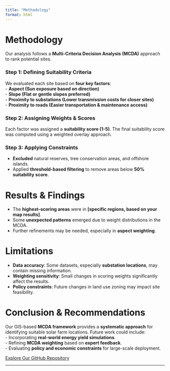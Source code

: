 ```yaml
---
title: "Methodology"
format: html
---
```


# Methodology

Our analysis follows a **Multi-Criteria Decision Analysis (MCDA)** approach to rank potential sites.  

### **Step 1: Defining Suitability Criteria**
We evaluated each site based on **four key factors**:  
- **Aspect (Sun exposure based on direction)**  
- **Slope (Flat or gentle slopes preferred)**  
- **Proximity to substations (Lower transmission costs for closer sites)**  
- **Proximity to roads (Easier transportation & maintenance access)**  

### **Step 2: Assigning Weights & Scores**
Each factor was assigned a **suitability score (1-5)**. The final suitability score was computed using a weighted overlay approach.

### **Step 3: Applying Constraints**
- **Excluded** natural reserves, tree conservation areas, and offshore islands.  
- Applied **threshold-based filtering** to remove areas below **50% suitability score**.  

# Results & Findings

- The **highest-scoring areas** were in **[specific regions, based on your map results]**.  
- Some **unexpected patterns** emerged due to weight distributions in the MCDA.  
- Further refinements may be needed, especially in **aspect weighting**.

# Limitations

- **Data accuracy**: Some datasets, especially **substation locations**, may contain missing information.  
- **Weighting sensitivity**: Small changes in scoring weights significantly affect the results.  
- **Policy constraints**: Future changes in land use zoning may impact site feasibility.  

# Conclusion & Recommendations

Our GIS-based **MCDA framework** provides a **systematic approach** for identifying suitable solar farm locations. Future work could include:  
- Incorporating **real-world energy yield simulations**.  
- Refining **MCDA weighting** based on **expert feedback**.  
- Evaluating **policy and economic constraints** for large-scale deployment.

[Explore Our GitHub Repository](https://github.com/je-rnic/SMT201-GIS-Group3)  


---